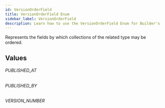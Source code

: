 ```yaml
---
id: VersionOrderField
title: VersionOrderField Enum
sidebar_label: VersionOrderField
description: Learn how to use the VersionOrderField Enum for Builder's API.
---
```


Represents the fields by which collections of the related type may be ordered.

## Values

###### PUBLISHED_AT

###### PUBLISHED_BY

###### VERSION_NUMBER
